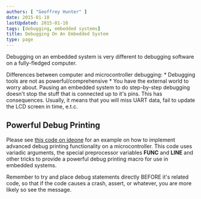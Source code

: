 ```yaml
---
authors: [ "Geoffrey Hunter" ]
date: 2015-01-10
lastUpdated: 2015-01-10
tags: [debugging, embedded systems]
title: Debugging On An Embedded System
type: page
---
```


<WarningIsNotes />

Debugging on an embedded system is very different to debugging software on a fully-fledged computer.

Differences between computer and microcontroller debugging:  * Debugging tools are not as powerful/comprehensive  * You have the external world to worry about. Pausing an embedded system to do step-by-step debugging doesn't stop the stuff that is connected up to it's pins. This has consequences. Usually, it means that you will miss UART data, fail to update the LCD screen in time, e.t.c.

## Powerful Debug Printing

Please see [this code on ideone](https://ideone.com/WbufDi) for an example on how to implement advanced debug printing functionality on a microcontroller. This code uses variadic arguments, the special preprocessor variables __FUNC__ and __LINE__ and other tricks to provide a powerful debug printing macro for use in embedded systems.

Remember to try and place debug statements directly BEFORE it's related code, so that if the code causes a crash, assert, or whatever, you are more likely so see the message.
